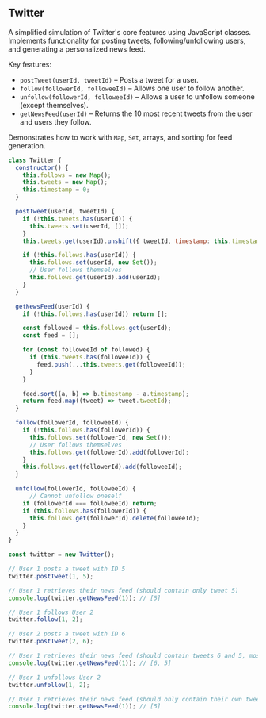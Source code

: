 
## Twitter

A simplified simulation of Twitter's core features using JavaScript classes.
Implements functionality for posting tweets, following/unfollowing users, and generating a personalized news feed.

Key features:
- `postTweet(userId, tweetId)` – Posts a tweet for a user.
- `follow(followerId, followeeId)` – Allows one user to follow another.
- `unfollow(followerId, followeeId)` – Allows a user to unfollow someone (except themselves).
- `getNewsFeed(userId)` – Returns the 10 most recent tweets from the user and users they follow.

Demonstrates how to work with `Map`, `Set`, arrays, and sorting for feed generation.

```js filename="twitter" copy
class Twitter {
  constructor() {
    this.follows = new Map();
    this.tweets = new Map();
    this.timestamp = 0;
  }

  postTweet(userId, tweetId) {
    if (!this.tweets.has(userId)) {
      this.tweets.set(userId, []);
    }
    this.tweets.get(userId).unshift({ tweetId, timestamp: this.timestamp++ });

    if (!this.follows.has(userId)) {
      this.follows.set(userId, new Set());
      // User follows themselves
      this.follows.get(userId).add(userId);
    }
  }

  getNewsFeed(userId) {
    if (!this.follows.has(userId)) return [];

    const followed = this.follows.get(userId);
    const feed = [];

    for (const followeeId of followed) {
      if (this.tweets.has(followeeId)) {
        feed.push(...this.tweets.get(followeeId));
      }
    }

    feed.sort((a, b) => b.timestamp - a.timestamp);
    return feed.map((tweet) => tweet.tweetId);
  }

  follow(followerId, followeeId) {
    if (!this.follows.has(followerId)) {
      this.follows.set(followerId, new Set());
      // User follows themselves
      this.follows.get(followerId).add(followerId);
    }
    this.follows.get(followerId).add(followeeId);
  }

  unfollow(followerId, followeeId) {
      // Cannot unfollow oneself
    if (followerId === followeeId) return;
    if (this.follows.has(followerId)) {
      this.follows.get(followerId).delete(followeeId);
    }
  }
}

const twitter = new Twitter();

// User 1 posts a tweet with ID 5
twitter.postTweet(1, 5);

// User 1 retrieves their news feed (should contain only tweet 5)
console.log(twitter.getNewsFeed(1)); // [5]

// User 1 follows User 2
twitter.follow(1, 2);

// User 2 posts a tweet with ID 6
twitter.postTweet(2, 6);

// User 1 retrieves their news feed (should contain tweets 6 and 5, most recent first)
console.log(twitter.getNewsFeed(1)); // [6, 5]

// User 1 unfollows User 2
twitter.unfollow(1, 2);

// User 1 retrieves their news feed (should only contain their own tweet, 5)
console.log(twitter.getNewsFeed(1)); // [5]
```
